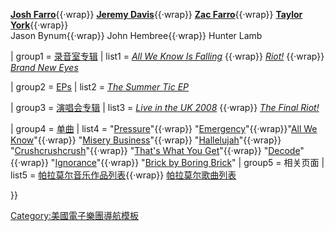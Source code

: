 {{Navbox Musical artist
| name   = Paramore
| title  = [[帕拉莫尔]]
| background = group_or_band

| above = {{nowrap begin}}'''[[Hayley Williams]]'''{{·wrap}} '''[[Josh Farro]]'''{{·wrap}} '''[[Jeremy Davis]]'''{{·wrap}} '''[[Zac Farro]]'''{{·wrap}} '''[[Taylor York]]'''{{·wrap}} <br> Jason Bynum{{·wrap}} John Hembree{{·wrap}} Hunter Lamb

| group1 = [[录音室专辑]]
| list1  = ''[[All We Know Is Falling]]'' {{·wrap}} ''[[Riot!]]'' {{·wrap}} ''[[Brand New Eyes]]'' 

| group2 = [[EP|EPs]]
| list2  = ''[[The Summer Tic EP]]''

| group3 = [[演唱会专辑]]
| list3  = ''[[Live in the UK 2008]]'' {{·wrap}} ''[[The Final Riot!]]''

| group4 = [[单曲]]
| list4  = "[[Pressure (Paramore song)|Pressure]]"{{·wrap}} "[[Emergency (song)|Emergency]]"{{·wrap}}"[[All We Know]]"{{·wrap}} "[[Misery Business]]"{{·wrap}} "[[Hallelujah (Paramore song)|Hallelujah]]"{{·wrap}} "[[Crushcrushcrush]]"{{·wrap}} "[[That's What You Get]]"{{·wrap}} "[[Decode (song)|Decode]]"{{·wrap}} "[[Ignorance (song)|Ignorance]]"{{·wrap}} "[[Brick by Boring Brick]]"
| group5 = 相关页面
| list5  = [[帕拉莫尔音乐作品列表]]{{·wrap}} [[帕拉莫尔歌曲列表]]

}}<noinclude>
{{Documentation}}
[[Category:美國電子樂團導航模板]]
</noinclude>